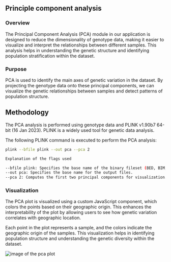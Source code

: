 
## Principle component analysis

### Overview

The Principal Component Analysis (PCA) module in our application is designed to reduce the dimensionality of genotype data, making it easier to visualize and interpret the relationships between different samples. This analysis helps in understanding the genetic structure and identifying population stratification within the dataset.

### Purpose

PCA is used to identify the main axes of genetic variation in the dataset. By projecting the genotype data onto these principal components, we can visualize the genetic relationships between samples and detect patterns of population structure.

## Methodology

The PCA analysis is performed using genotype data and PLINK v1.90b7 64-bit (16 Jan 2023). PLINK is a widely used tool for genetic data analysis.

The following PLINK command is executed to perform the PCA analysis:

```bash
plink --bfile plink --out pca --pca 2

Explanation of the flags used

--bfile plink: Specifies the base name of the binary fileset (BED, BIM, and FAM files) to be used.
--out pca: Specifies the base name for the output files.
--pca 2: Computes the first two principal components for visualization.

```

### Visualization
The PCA plot is visualized using a custom JavaScript component, which colors the points based on their geographic origin. This enhances the interpretability of the plot by allowing users to see how genetic variation correlates with geographic location.

Each point in the plot represents a sample, and the colors indicate the geographic origin of the samples. This visualization helps in identifying population structure and understanding the genetic diversity within the dataset.

<Image src="https://ataulhaleem.github.io/documentation/pca.png" alt="image of the pca plot"/>
